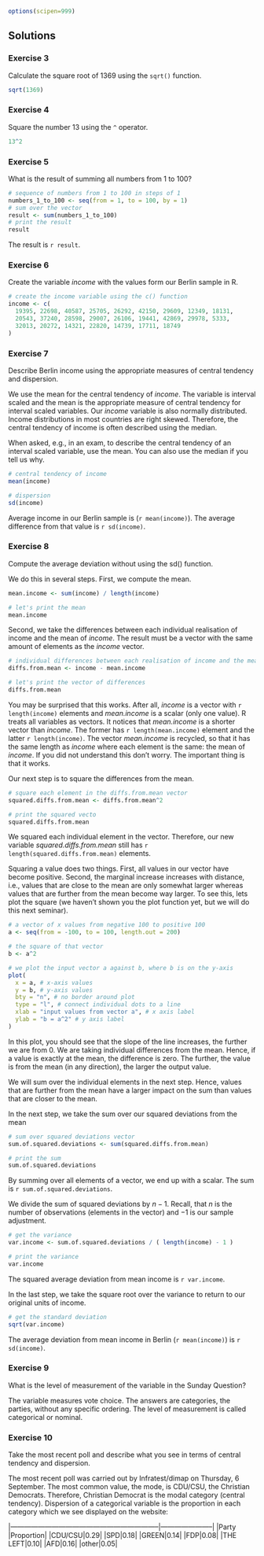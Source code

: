 ```r
options(scipen=999)
```

## Solutions

### Exercise 3

Calculate the square root of 1369 using the `sqrt()` function.

```r
sqrt(1369)
```

### Exercise 4

Square the number 13 using the `^` operator.

```r
13^2
```

### Exercise 5

What is the result of summing all numbers from 1 to 100?

```r
# sequence of numbers from 1 to 100 in steps of 1
numbers_1_to_100 <- seq(from = 1, to = 100, by = 1)
# sum over the vector
result <- sum(numbers_1_to_100)
# print the result
result
```

The result is `r result`.

### Exercise 6

Create the variable *income* with the values form our Berlin sample in R.

```r
# create the income variable using the c() function
income <- c(
  19395, 22698, 40587, 25705, 26292, 42150, 29609, 12349, 18131, 
  20543, 37240, 28598, 29007, 26106, 19441, 42869, 29978, 5333, 
  32013, 20272, 14321, 22820, 14739, 17711, 18749
)
```


### Exercise 7

Describe Berlin income using the appropriate measures of central tendency and dispersion.

We use the mean for the central tendency of *income*. The variable is interval scaled and the mean is the appropriate measure of central tendency for interval scaled variables. Our *income* variable is also normally distributed. Income distributions in most countries are right skewed. Therefore, the central tendency of income is often described using the median. 

When asked, e.g., in an exam, to describe the central tendency of an interval scaled variable, use the mean. You can also use the median if you tell us why.

```r
# central tendency of income
mean(income)

# dispersion
sd(income)
```

Average income in our Berlin sample is (`r mean(income)`). The average difference from that value is `r sd(income)`. 

### Exercise 8

Compute the average deviation without using the sd() function.

We do this in several steps. First, we compute the mean.

```r
mean.income <- sum(income) / length(income)

# let's print the mean
mean.income
```

Second, we take the differences between each individual realisation of income and the mean of *income*. The result must be a vector with the same amount of elements as the *income* vector.

```r
# individual differences between each realisation of income and the mean of income
diffs.from.mean <- income - mean.income

# let's print the vector of differences
diffs.from.mean
```

You may be surprised that this works. After all, *income* is a vector with `r length(income)` elements and *mean.income* is a scalar (only one value). R treats all variables as vectors. It notices that *mean.income* is a shorter vector than *income*. The former has `r length(mean.income)` element and the latter `r length(income)`. The vector *mean.income* is recycled, so that it has the same length as *income* where each element is the same: the mean of *income*. If you did not understand this don't worry. The important thing is that it works.

Our next step is to square the differences from the mean. 

```r
# square each element in the diffs.from.mean vector
squared.diffs.from.mean <- diffs.from.mean^2

# print the squared vecto
squared.diffs.from.mean
```

We squared each individual element in the vector. Therefore, our new variable *squared.diffs.from.mean* still has `r length(squared.diffs.from.mean)` elements.

Squaring a value does two things. First, all values in our vector have become positive. Second, the marginal increase increases with distance, i.e., values that are close to the mean are only somewhat larger whereas values that are further from the mean become way larger. To see this, lets plot the square (we haven't shown you the plot function yet, but we will do this next seminar).

```r
# a vector of x values from negative 100 to positive 100
a <- seq(from = -100, to = 100, length.out = 200)

# the square of that vector
b <- a^2

# we plot the input vector a against b, where b is on the y-axis
plot(
  x = a, # x-axis values
  y = b, # y-axis values
  bty = "n", # no border around plot
  type = "l", # connect individual dots to a line
  xlab = "input values from vector a", # x axis label
  ylab = "b = a^2" # y axis label
)
```

In this plot, you should see that the slope of the line increases, the further we are from 0. We are taking individual differences from the mean. Hence, if a value is exactly at the mean, the difference is zero. The further, the value is from the mean (in any direction), the larger the output value.

We will sum over the individual elements in the next step. Hence, values that are further from the mean have a larger impact on the sum than values that are closer to the mean.

In the next step, we take the sum over our squared deviations from the mean
```r
# sum over squared deviations vector
sum.of.squared.deviations <- sum(squared.diffs.from.mean)

# print the sum
sum.of.squared.deviations
```

By summing over all elements of a vector, we end up with a scalar. The sum is `r sum.of.squared.deviations`.

We divide the sum of squared deviations by $n-1$. Recall, that $n$ is the number of observations (elements in the vector) and $-1$ is our sample adjustment.

```r
# get the variance
var.income <- sum.of.squared.deviations / ( length(income) - 1 )

# print the variance
var.income
```

The squared average deviation from mean income is `r var.income`.

In the last step, we take the square root over the variance to return to our original units of income.

```r
# get the standard deviation
sqrt(var.income)
```

The average deviation from mean income in Berlin (`r mean(income)`) is `r sd(income)`.


### Exercise 9

What is the level of measurement of the variable in the Sunday Question?
  
The variable measures vote choice. The answers are categories, the parties, without any specific ordering. The level of measurement is called categorical or nominal.


### Exercise 10

Take the most recent poll and describe what you see in terms of central tendency and dispersion.

The most recent poll was carried out by Infratest/dimap on Thursday, 6 September. The most common value, the mode, is CDU/CSU, the Christian Democrats. Therefore, Christian Democrat is the modal category (central tendency). Dispersion of a categorical variable is the proportion in each category which we see displayed on the website:
  
  |-----------------------------------------------------------------|-----------------------|
  |Party |Proportion|
  |CDU/CSU|0.29|
  |SPD|0.18|
  |GREEN|0.14|
  |FDP|0.08|
  |THE LEFT|0.10|
  |AFD|0.16|
  |other|0.05|
  